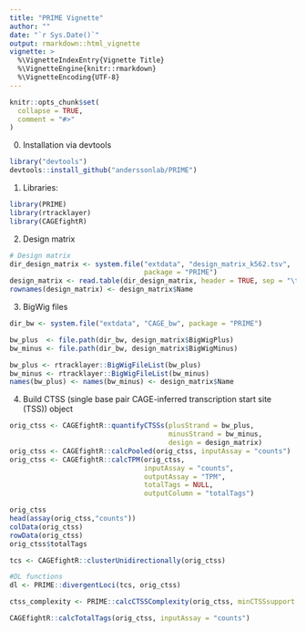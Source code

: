 ```yaml
---
title: "PRIME Vignette"
author: ""
date: "`r Sys.Date()`"
output: rmarkdown::html_vignette
vignette: >
  %\VignetteIndexEntry{Vignette Title}
  %\VignetteEngine{knitr::rmarkdown}
  %\VignetteEncoding{UTF-8}
---
```


```r
knitr::opts_chunk$set(
  collapse = TRUE,
  comment = "#>"
)
```

0. Installation via devtools
```r
library("devtools")
devtools::install_github("anderssonlab/PRIME")
```

1.  Libraries:
```r
library(PRIME)
library(rtracklayer)
library(CAGEfightR)
```
      
2.  Design matrix 
```r
# Design matrix
dir_design_matrix <- system.file("extdata", "design_matrix_k562.tsv",
                                 package = "PRIME")
design_matrix <- read.table(dir_design_matrix, header = TRUE, sep = "\t")
rownames(design_matrix) <- design_matrix$Name
```

3. BigWig files
```r
dir_bw <- system.file("extdata", "CAGE_bw", package = "PRIME")

bw_plus  <- file.path(dir_bw, design_matrix$BigWigPlus)
bw_minus <- file.path(dir_bw, design_matrix$BigWigMinus)

bw_plus <- rtracklayer::BigWigFileList(bw_plus)
bw_minus <- rtracklayer::BigWigFileList(bw_minus)
names(bw_plus) <- names(bw_minus) <- design_matrix$Name
```

4.  Build CTSS (single base pair CAGE-inferred transcription start site (TSS)) object
```r
orig_ctss <- CAGEfightR::quantifyCTSSs(plusStrand = bw_plus,
                                       minusStrand = bw_minus,
                                       design = design_matrix)
orig_ctss <- CAGEfightR::calcPooled(orig_ctss, inputAssay = "counts")
orig_ctss <- CAGEfightR::calcTPM(orig_ctss,
                                 inputAssay = "counts",
                                 outputAssay = "TPM",
                                 totalTags = NULL,
                                 outputColumn = "totalTags")

orig_ctss
head(assay(orig_ctss,"counts"))
colData(orig_ctss)
rowData(orig_ctss)
orig_ctss$totalTags
```


```r
tcs <- CAGEfightR::clusterUnidirectionally(orig_ctss)

#DL functions
dl <- PRIME::divergentLoci(tcs, orig_ctss)

ctss_complexity <- PRIME::calcCTSSComplexity(orig_ctss, minCTSSsupport = 1)

CAGEfightR::calcTotalTags(orig_ctss, inputAssay = "counts")
```